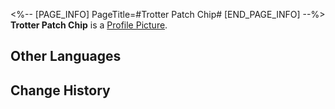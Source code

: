 <%-- [PAGE_INFO]
PageTitle=#Trotter Patch Chip#
[END_PAGE_INFO] --%>
{{Item Infobox
|id          = 250204
|image       = Item Trotter Patch Chip.png
|type        = Expansion Chip
|invCategory = 
|rarity      = 4
|effect      = When equipped by a Trotter, greatly Enhances it.
|description = A game item in Aetherium Wars. Aether Spirits will gain a special enhanced ability after equipping it.
}}
'''Trotter Patch Chip''' is a [[Profile Picture]].

==Other Languages==
{{Other Languages
|en   = Trotter Patch Chip
|zhs  = 扑满补丁芯片
|zht  = 撲滿補丁晶片
|ja   = チップ「プーマンパッチ」
|ko   = 저금통 패치 칩
|es   = Chip de parche de Chanchito
|fr   = Puce de Magoret 2.0
|ru   = Чип с патчем для свинки-копилки
|th   = ชิปแพตช์ Trotter
|vi   = Chip Bản Vá Heo Đất
|de   = Chip: Sparschwein-Patch
|id   = Trotter Patch Chip
|pt   = Chip de Patch de Cofrinho
}}

==Change History==
{{Change History|1.4}}